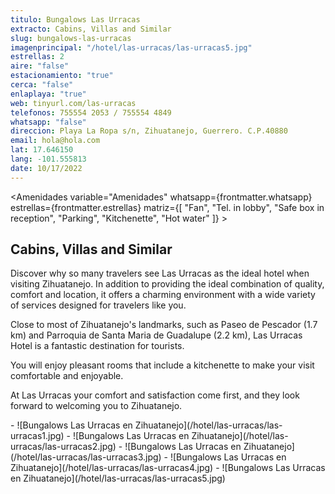 ```yaml
---
titulo: Bungalows Las Urracas
extracto: Cabins, Villas and Similar
slug: bungalows-las-urracas
imagenprincipal: "/hotel/las-urracas/las-urracas5.jpg"
estrellas: 2
aire: "false"
estacionamiento: "true"
cerca: "false"
enlaplaya: "true"
web: tinyurl.com/las-urracas
telefonos: 755554 2053 / 755554 4849
whatsapp: "false"
direccion: Playa La Ropa s/n, Zihuatanejo, Guerrero. C.P.40880
email: hola@hola.com
lat: 17.646150
lang: -101.555813
date: 10/17/2022
---
```


<Amenidades variable="Amenidades" whatsapp={frontmatter.whatsapp} estrellas={frontmatter.estrellas} matriz={[ "Fan", "Tel. in lobby", "Safe box in reception", "Parking", "Kitchenette", "Hot water" ]} > 


## Cabins, Villas and Similar

Discover why so many travelers see Las Urracas as the ideal hotel when visiting Zihuatanejo. In addition to providing the ideal combination of quality, comfort and location, it offers a charming environment with a wide variety of services designed for travelers like you.

Close to most of Zihuatanejo's landmarks, such as Paseo de Pescador (1.7 km) and Parroquia de Santa Maria de Guadalupe (2.2 km), Las Urracas Hotel is a fantastic destination for tourists.

You will enjoy pleasant rooms that include a kitchenette to make your visit comfortable and enjoyable.

At Las Urracas your comfort and satisfaction come first, and they look forward to welcoming you to Zihuatanejo.

</Amenidades>

<Galeria>
- ![Bungalows Las Urracas en Zihuatanejo](/hotel/las-urracas/las-urracas1.jpg)
- ![Bungalows Las Urracas en Zihuatanejo](/hotel/las-urracas/las-urracas2.jpg)
- ![Bungalows Las Urracas en Zihuatanejo](/hotel/las-urracas/las-urracas3.jpg)
- ![Bungalows Las Urracas en Zihuatanejo](/hotel/las-urracas/las-urracas4.jpg)
- ![Bungalows Las Urracas en Zihuatanejo](/hotel/las-urracas/las-urracas5.jpg)


</Galeria>